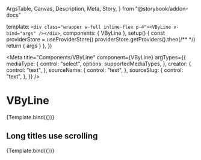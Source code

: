   ArgsTable,
  Canvas,
  Description,
  Meta,
  Story,
} from "@storybook/addon-docs"


  template: `<div class="wrapper w-full inline-flex p-4"><VByLine v-bind="args" /></div>`,
  components: { VByLine },
  setup() {
    const providerStore = useProviderStore()
    providerStore.getProviders().then(/** */)
    return { args }
  },
})

<Meta
  title="Components/VByLine"
  component={VByLine}
  argTypes={{
    mediaType: {
      control: "select",
      options: supportedMediaTypes,
    },
    creator: {
      control: "text",
    },
    sourceName: {
      control: "text",
    },
    sourceSlug: {
      control: "text",
    },
  }}
/>

# VByLine

<Description of={VByLine} />

<ArgsTable of={VByLine} />

<Canvas>
  <Story
    name="default"
    args={{
      mediaType: "image",
      creator: "kellascat",
      sourceSlug: "met",
      sourceName: "Metropolitan Museum",
    }}
  >
    {Template.bind({})}
  </Story>
</Canvas>

## Long titles use scrolling

<Canvas>
  <Story
    name="long"
    args={{
      mediaType: "image",
      creator: "Roland Folger Coffin, American, 1826–1888",
      sourceSlug: "smithsonian_cooper_hewitt_museum",
      sourceName:
        "Smithsonian Institution: Cooper Hewitt, Smithsonian Design Museum",
    }}
  >
    {Template.bind({})}
  </Story>
</Canvas>
